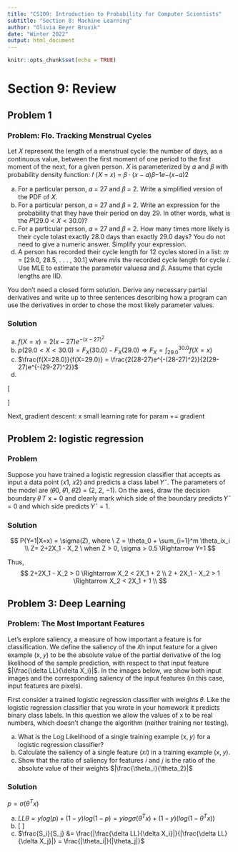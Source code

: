 ```yaml
---
title: "CS109: Introduction to Probability for Computer Scientists"
subtitle: "Section 8: Machine Learning"
author: "Olivia Beyer Bruvik"
date: "Winter 2022"
output: html_document
---
```


```r
knitr::opts_chunk$set(echo = TRUE)
```

# Section 9: Review {.tabset}

## Problem 1 {.tabset}
### Problem: Flo. Tracking Menstrual Cycles
Let 𝑋 represent the length of a menstrual cycle: the number of days, as a continuous value, between the first moment of one period to the first moment of the next, for a given person. 𝑋 is
parameterized by 𝛼 and 𝛽 with probability density function:
𝑓 (𝑋 = 𝑥) = 𝛽 · (𝑥 − 𝛼)𝛽−1𝑒−(𝑥−𝛼)2

a. For a particular person, 𝛼 = 27 and 𝛽 = 2. Write a simplified version of the PDF of 𝑋.
b. For a particular person, 𝛼 = 27 and 𝛽 = 2. Write an expression for the probability that they
have their period on day 29. In other words, what is the 𝑃(29.0 < 𝑋 < 30.0)?
c. For a particular person, 𝛼 = 27 and 𝛽 = 2. How many times more likely is their cycle tolast exactly 28.0 days than exactly 29.0 days? You do not need to give a numeric answer. Simplify your expression.
d. A person has recorded their cycle length for 12 cycles stored in a list: 𝑚 = [29.0, 28.5, . . . , 30.1] where 𝑚𝑖is the recorded cycle length for cycle 𝑖. Use MLE to estimate the parameter values𝛼 and 𝛽. Assume that cycle lengths are IID. 

You don’t need a closed form solution. Derive any necessary partial derivatives and write up to three sentences describing how a program can use the derivatives in order to chose the most likely parameter values.

### Solution
a. $f(X=x) = 2(x-27)e^{-(x-27)^2}$
b. $p(29.0 < X < 30.0) = F_X(30.0) - F_X(29.0) \Rightarrow F_X = \int_{29.0}^{30.0} f(X=x)$
c. $\frac{f(X=28.0)}{f(X=29.0)} = \frac{2(28-27)e^{-(28-27)^2}}{2(29-27)e^{-(29-27)^2}}$
d. 

\[
\begin{aligned}
L &= \prod_{i=1}^12 f(m_i) \\
LL &= \sum_{i=1}^{12} log f(m_i) \\
&= \sum_{i=1}^{12}log (\beta(m-\alpha)^{\beta-1}e^{-(m-\alpha)^2}) \\
&= \sum_{i=1}^{12} \frac{log \beta + (\beta - 1) log(m_i-\alpha)}{-(m-\alpha)^2} \\
\frac{\delta LL}{\delta \alpha} &= \sum_{i=1}^{12} 2(m_i - \alpha) - \frac{\beta -1}{m_i - \alpha} \\
\frac{\delta LL}{\delta \beta} &= \sum_{i=1}^{12} \frac{1}{\beta} + log(m_i - \alpha)
\end{aligned}
\]

Next, gradient descent: x small learning rate for param += gradient

## Problem 2: logistic regression {.tabset}
### Problem
Suppose you have trained a logistic regression classifier that accepts as input a data point (𝑥1, 𝑥2)
and predicts a class label 𝑌ˆ. The parameters of the model are (𝜃0, 𝜃1, 𝜃2) = (2, 2, −1). On the
axes, draw the decision boundary 𝜃
𝑇 x = 0 and clearly mark which side of the boundary predicts
𝑌ˆ = 0 and which side predicts 𝑌ˆ = 1.

### Solution
$$
P(Y=1|X=x) = \sigma(Z), where \ Z = \theta_0 + \sum_{i=1}^m \theta_ix_i \\
Z= 2+2X_1 - X_2 \ when Z > 0, \sigma > 0.5 \Rightarrow Y=1
$$

Thus, 
$$
2+2X_1 - X_2 > 0 \Rightarrow X_2 < 2X_1 + 2 \\
2 + 2X_1 - X_2 > 1 \Rightarrow X_2 < 2X_1 + 1 \\
$$

## Problem 3: Deep Learning
### Problem: The Most Important Features
Let’s explore saliency, a measure of how important a feature is for classification. We define the saliency of the 𝑖th input feature for a given example (x, 𝑦) to be the absolute value of the partial derivative of the log likelihood of the sample prediction, with respect to that input feature $|\frac{\delta LL}{\delta X_i}|$. In the images below, we show both input images and the corresponding saliency of the input features (in this case, input features are pixels). 

First consider a trained logistic regression classifier with weights 𝜃. Like the logistic regression classifier that you wrote in your homework it predicts binary class labels. In this question we allow the values of x to be real numbers, which doesn’t change the algorithm (neither training nor testing).

a. What is the Log Likelihood of a single training example (x, 𝑦) for a logistic regression classifier?
b. Calculate the saliency of a single feature (𝑥𝑖) in a training example (x, 𝑦).
c. Show that the ratio of saliency for features 𝑖 and 𝑗 is the ratio of the absolute value of their weights $|\frac{\theta_i}{\theta_2}|$

### Solution
$p = \sigma(\theta^Tx)$

a. $LL\theta = ylog(p)+(1-y)log(1-p) = ylog \sigma(\theta^Tx)+(1-y)(log(1-\theta^Tx))$
b. 
\[
\begin{aligned}
\frac{\delta LL}{\delta X_i} &= \frac{\delta LL}{\delta Z} \frac{\delta Z}{\delta X_i} \\
&= \frac{\delta(ylogz+(1-y)log(1-z))}{\sigma z} \frac{\delta \sigma(\theta^Tx)}{\delta x_i}
\end{aligned}
\]
c. $\frac{S_i}{S_j} &= \frac{|\frac{\delta LL}{\delta X_i}|}{|\frac{\delta LL}{\delta X_j}|} = \frac{|\theta_i|}{|\theta_j|}$